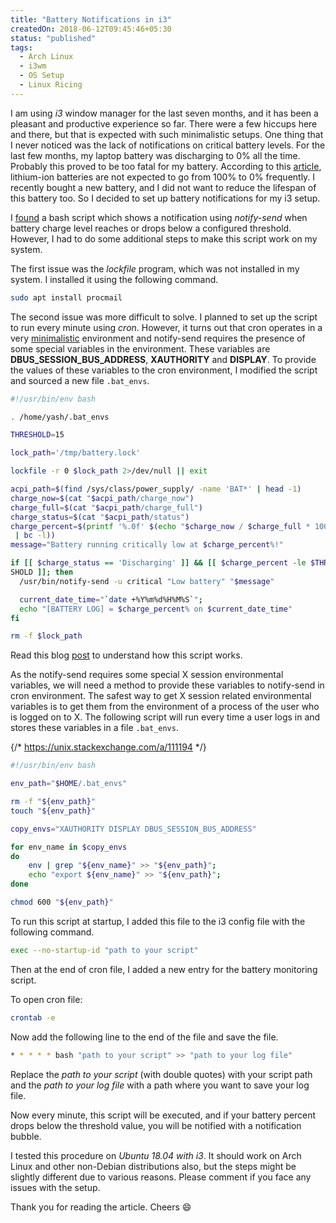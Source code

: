 ```yaml
---
title: "Battery Notifications in i3"
createdOn: 2018-06-12T09:45:46+05:30
status: "published"
tags:
  - Arch Linux
  - i3wm
  - OS Setup
  - Linux Ricing
---
```


I am using _i3_ window manager for the last seven months, and it has been a
pleasant and productive experience so far. There were a few hiccups here and
there, but that is expected with such minimalistic setups. One thing that I
never noticed was the lack of notifications on critical battery levels. For the
last few months, my laptop battery was discharging to 0% all the time. Probably
this proved to be too fatal for my battery. According to this
[article](https://lifehacker.com/how-often-should-i-charge-my-gadgets-battery-to-prolong-5875162),
lithium-ion batteries are not expected to go from 100% to 0% frequently. I
recently bought a new battery, and I did not want to reduce the lifespan of this
battery too. So I decided to set up battery notifications for my i3 setup.

I [found](https://angelos.dev/2016/06/low-battery-notification-in-i3wm/) a bash
script which shows a notification using _notify-send_ when battery charge level
reaches or drops below a configured threshold. However, I had to do some
additional steps to make this script work on my system.

The first issue was the _lockfile_ program, which was not installed in my
system. I installed it using the following command.

```bash
sudo apt install procmail
```

The second issue was more difficult to solve. I planned to set up the script to
run every minute using _cron_. However, it turns out that cron operates in a
very
[minimalistic](https://askubuntu.com/questions/23009/why-crontab-scripts-are-not-working/23438#23438)
environment and notify-send requires the presence of some special variables in
the environment. These variables are **DBUS_SESSION_BUS_ADDRESS**,
**XAUTHORITY** and **DISPLAY**. To provide the values of these variables to the
cron environment, I modified the script and sourced a new file `.bat_envs`.

```bash
#!/usr/bin/env bash

. /home/yash/.bat_envs

THRESHOLD=15

lock_path='/tmp/battery.lock'

lockfile -r 0 $lock_path 2>/dev/null || exit

acpi_path=$(find /sys/class/power_supply/ -name 'BAT*' | head -1)
charge_now=$(cat "$acpi_path/charge_now")
charge_full=$(cat "$acpi_path/charge_full")
charge_status=$(cat "$acpi_path/status")
charge_percent=$(printf '%.0f' $(echo "$charge_now / $charge_full * 100"
 | bc -l))
message="Battery running critically low at $charge_percent%!"

if [[ $charge_status == 'Discharging' ]] && [[ $charge_percent -le $THRE
SHOLD ]]; then
  /usr/bin/notify-send -u critical "Low battery" "$message"

  current_date_time="`date +%Y%m%d%H%M%S`";
  echo "[BATTERY LOG] = $charge_percent% on $current_date_time"
fi

rm -f $lock_path
```

Read this blog
[post](https://angelos.dev/2016/06/low-battery-notification-in-i3wm/) to
understand how this script works.

As the notify-send requires some special X session environmental variables, we
will need a method to provide these variables to notify-send in cron
environment. The safest way to get X session related environmental variables is
to get them from the environment of a process of the user who is logged on to X.
The following script will run every time a user logs in and stores these
variables in a file `.bat_envs`.

{/* https://unix.stackexchange.com/a/111194 */}

```bash
#!/usr/bin/env bash

env_path="$HOME/.bat_envs"

rm -f "${env_path}"
touch "${env_path}"

copy_envs="XAUTHORITY DISPLAY DBUS_SESSION_BUS_ADDRESS"

for env_name in $copy_envs
do
    env | grep "${env_name}" >> "${env_path}";
    echo "export ${env_name}" >> "${env_path}";
done

chmod 600 "${env_path}"
```

To run this script at startup, I added this file to the i3 config file with the
following command.

```bash
exec --no-startup-id "path to your script"
```

Then at the end of cron file, I added a new entry for the battery monitoring
script.

To open cron file:

```bash
crontab -e
```

Now add the following line to the end of the file and save the file.

```bash
* * * * * bash "path to your script" >> "path to your log file"
```

Replace the _path to your script_ (with double quotes) with your script path and
the _path to your log file_ with a path where you want to save your log file.

Now every minute, this script will be executed, and if your battery percent
drops below the threshold value, you will be notified with a notification
bubble.

I tested this procedure on _Ubuntu 18.04 with i3_. It should work on Arch Linux
and other non-Debian distributions also, but the steps might be slightly
different due to various reasons. Please comment if you face any issues with the
setup.

Thank you for reading the article. Cheers 😄
